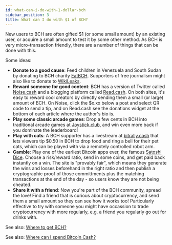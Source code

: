 ```yaml
---
id: what-can-i-do-with-1-dollar-bch
sidebar_position: 3
title: What can I do with $1 of BCH?
---
```


New users to BCH are often gifted $1 (or some small amount) by an existing user, or acquire a small amount to test it by some other method. As BCH is very micro-transaction friendly, there are a number of things that can be done with this.

Some ideas:

- **Donate to a good cause**: Feed children in Venezuela and South Sudan by donating to BCH charity [EatBCH](https://eatbch.org/). Supporters of free journalism might also like to donate to [WikiLeaks](https://shop.wikileaks.org/donate#db11).
- **Reward someone for good content**: BCH has a version of Twitter called [Noise.cash](https://noise.cash/) and a blogging platform called [Read.cash](https://read.cash/). On both sites, it's easy to reward cool creators by directly sending them a small (or large) amount of BCH. On Noise, click the $x.xx below a post and select QR code to send a tip, and on Read.cash see the donations widget at the bottom of each article where the author's bio is.
- **Play some classic arcade games**: Drop a few cents in BCH into traditional arcade games at [Joystick.club](https://joystick.club/), and win even more back if you dominate the leaderboard!
- **Play with cats**: A BCH supporter has a livestream at [bitrally.cash](https://www.bitrally.cash) that lets viewers tip $0.50 in BCH to drop food and ring a bell for their pet cats, which can be played with via a remotely controlled robot arm.
- **Gamble**: Play one of the earliest Bitcoin apps ever, the famous [Satoshi Dice](https://satoshidice.com/). Choose a risk/reward ratio, send in some coins, and get paid back instantly on a win. The site is "provably fair", which means they generate the wins and losses beforehand in the right ratio and then publish a cryptographic proof of those committments plus the matching transactions at the end of the day - so users know they are not being cheated.
- **Share it with a friend**: Now you're part of the BCH community, spread the love! Find a friend that is curious about cryptocurrency, and send them a small amount so they can see how it works too! Particularly effective to try with someone you might have occassion to trade cryptocurrency with more regularly, e.g. a friend you regularly go out for drinks with.

See also: [Where to get BCH?](/faqs/Onboarding/where-to-get-bch)

See also: [Where can I spend Bitcoin Cash?](/faqs/Commerce/where-to-spend-bch)
